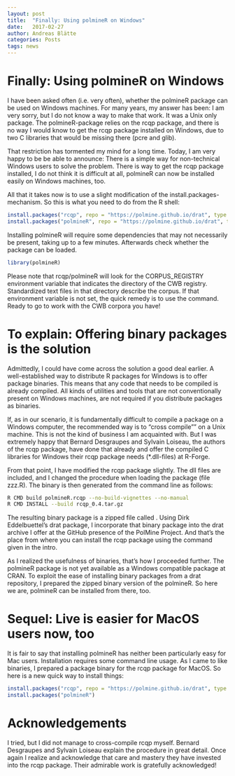 ```yaml
---
layout: post
title:  "Finally: Using polmineR on Windows"
date:   2017-02-27
author: Andreas Blätte
categories: Posts
tags: news
---
```

  

# Finally: Using polmineR on Windows

I have been asked often (i.e. very often), whether the polmineR package can be used on Windows machines. For many years, my answer has been: I am very sorry, but I do not know a way to make that work. It was a Unix only package. The polmineR-package relies on the rcqp package, and there is no way I would know to get the rcqp package installed on Windows, due to two C libraries that would be missing there (pcre and glib).

That restriction has tormented my mind for a long time. Today, I am very happy to be be able to announce: There is a simple way for non-technical Windows users to solve the problem. There is way to get the rcqp package installed, I do not think it is difficult at all, polmineR can now be installed easily on Windows machines, too.

All that it takes now is to use a slight modification of the install.packages-mechanism. So this is what you need to do from the R shell:

```r
install.packages("rcqp", repo = "https://polmine.github.io/drat", type = "binary")
install.packages("polmineR", repo = "https://polmine.github.io/drat", type = "binary")
```

Installing polmineR will require some dependencies that may not necessarily be present, taking up to a few minutes. Afterwards check whether the package can be loaded.

```r
library(polmineR)
```

Please note that rcqp/polmineR will look for the CORPUS_REGISTRY environment variable that indicates the directory of the CWB registry. Standardized text files in that directory describe the corpus. If that environment variable is not set, the quick remedy is to use the \code{Sys.setenv} command. Ready to go to work with the CWB corpora you have!


# To explain: Offering binary packages is the solution 


Admittedly, I could have come across the solution a good deal earlier. A well-established way to distribute R packages for Windows is to offer package binaries. This means that any code that needs to be compiled is already compiled. All kinds of utilities and tools that are not conventionally present on Windows machines, are not required if you distribute packages as binaries.

If, as in our scenario, it is fundamentally difficult to compile a package on a Windows computer, the recommended way is to "cross compile"" on a Unix machine. This is not the kind of business I am acquainted with. But I was extremely happy that Bernard Desgraupes and Sylvain Loiseau, the authors of the rcqp package, have done that already and offer the compiled C libraries for Windows their rcqp package needs (*.dll-files) at R-Forge.

From that point, I have modified the rcqp package slightly. The dll files are included, and I changed the procedure when loading the package (file zzz.R). The binary is then generated from the command line as follows:

```sh
R CMD build polmineR.rcqp --no-build-vignettes --no-manual
R CMD INSTALL --build rcqp_0.4.tar.gz
```

The resulting binary package is a zipped file called \code{rcqp_0.4.zip}. Using Dirk Eddelbuettel's drat package, I incorporate that binary package into the drat archive I offer at the GitHub presence of the PolMine Project. And that's the place from where you can install the rcqp package using the command given in the intro.

As I realized the usefulness of binaries, that's how I proceeded further. The polmineR package is not yet available as a Windows compatible package at CRAN. To exploit the ease of installing binary packages from a drat repository, I prepared the zipped binary version of the polmineR. So here we are, polmineR can be installed from there, too.


# Sequel: Live is easier for MacOS users now, too

It is fair to say that installing polmineR has neither been particularly easy for Mac users. Installation requires some command line usage. As I came to like binaries, I prepared a package binary for the rcqp package for MacOS. So here is a new quick way to install things:

```r
install.packages("rcqp", repo = "https://polmine.github.io/drat", type = "binary")
install.packages("polmineR")
```


# Acknowledgements

I tried, but I did not manage to cross-compile rcqp myself. Bernard Desgraupes and Sylvain Loiseau explain the procedure in great detail. Once again I realize and acknowledge that care and mastery they have invested into the rcqp package. Their admirable work is gratefully acknowledged!
